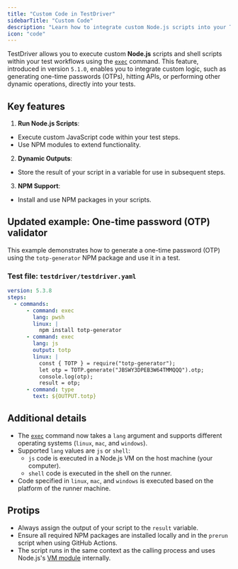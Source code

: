 ```yaml
---
title: "Custom Code in TestDriver"
sidebarTitle: "Custom Code"
description: "Learn how to integrate custom Node.js scripts into your TestDriver workflows for dynamic testing."
icon: "code"
---
```


TestDriver allows you to execute custom **Node.js** scripts and shell scripts within your test workflows using the [`exec`](/commands/exec) command. This feature, introduced in version `5.1.0`, enables you to integrate custom logic, such as generating one-time passwords (OTPs), hitting APIs, or performing other dynamic operations, directly into your tests.

## Key features

1. **Run Node.js Scripts**:

- Execute custom JavaScript code within your test steps.
- Use NPM modules to extend functionality.

2. **Dynamic Outputs**:

- Store the result of your script in a variable for use in subsequent steps.

3. **NPM Support**:

- Install and use NPM packages in your scripts.

## Updated example: One-time password (OTP) validator

This example demonstrates how to generate a one-time password (OTP) using the `totp-generator` NPM package and use it in a test.

### Test file: `testdriver/testdriver.yaml`

```yaml
version: 5.3.8
steps:
  - commands:
      - command: exec
        lang: pwsh
        linux: |
          npm install totp-generator
      - command: exec
        lang: js
        output: totp
        linux: |
          const { TOTP } = require("totp-generator");
          let otp = TOTP.generate("JBSWY3DPEB3W64TMMQQQ").otp;
          console.log(otp);
          result = otp;
      - command: type
        text: ${OUTPUT.totp}
```

## Additional details

- The [`exec`](/commands/exec) command now takes a `lang` argument and supports different operating systems (`linux`, `mac`, and `windows`).
- Supported `lang` values are `js` or `shell`:
  - `js` code is executed in a Node.js VM on the host machine (your computer).
  - `shell` code is executed in the shell on the runner.
- Code specified in `linux`, `mac`, and `windows` is executed based on the platform of the runner machine.

## Protips

- Always assign the output of your script to the `result` variable.
- Ensure all required NPM packages are installed locally and in the `prerun` script when using GitHub Actions.
- The script runs in the same context as the calling process and uses Node.js's [VM module](https://nodejs.org/api/vm.html) internally.
